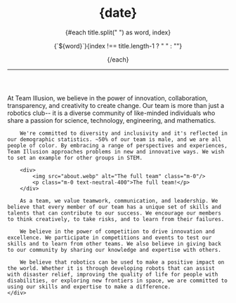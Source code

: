 <script>
    const date = '2023-4-2'
    const title = "About Us"
</script>

<div class="min-h-screen w-screen max-w-screen px-0 m-0 bg-black overflow-x-clip overscroll-x-none" style="font-family: Inter">
    <header class="mx-auto flex items-center text-white lg:max-w-screen-xl w-2/5 overscroll-x-none">
        <div class="text-left mt-20">
            <h1 class="text-2xl my-0">{date}</h1>
            <div class="rise-wrapper whitespace-pre w-fit font-800 -spacing-1 text-[#6000ff]">
                {#each title.split(" ") as word, index}
                    <p class="rise-anim md:inline-flex block text-5xl lg:text-7xl my-0 font-800 -spacing-3 mt-6" style={`--delay: ${index * 200 + 100}ms`}
                        >{`${word}`}{index !== title.length-1 ? " " : ""}</p>
				{/each}
            </div>
            <hr class="my-10 border-neutral-700"/>
        </div>
    </header>
    <div class="prose text-xl text-white w-2/5 mx-auto font-500 pb-10 overflow-x-clip overscroll-x-none">
        At Team Illusion, we believe in the power of innovation, collaboration, transparency, and creativity to create change. Our team is more than just a robotics club-- it is a diverse community of like-minded individuals who share a passion for science, technology, engineering, and mathematics.

        We're committed to diversity and inclusivity and it's reflected in our demographic statistics. ~50% of our team is male, and we are all people of color. By embracing a range of perspectives and experiences, Team Illusion approaches problems in new and innovative ways. We wish to set an example for other groups in STEM.

        <div>
            <img src="about.webp" alt="The full team" class="m-0"/>
            <p class="m-0 text-neutral-400">The full team!</p>
        </div>

        As a team, we value teamwork, communication, and leadership. We believe that every member of our team has a unique set of skills and talents that can contribute to our success. We encourage our members to think creatively, to take risks, and to learn from their failures.

        We believe in the power of competition to drive innovation and excellence. We participate in competitions and events to test our skills and to learn from other teams. We also believe in giving back to our community by sharing our knowledge and expertise with others.

        We believe that robotics can be used to make a positive impact on the world. Whether it is through developing robots that can assist with disaster relief, improving the quality of life for people with disabilities, or exploring new frontiers in space, we are committed to using our skills and expertise to make a difference.
    </div>

</div>
